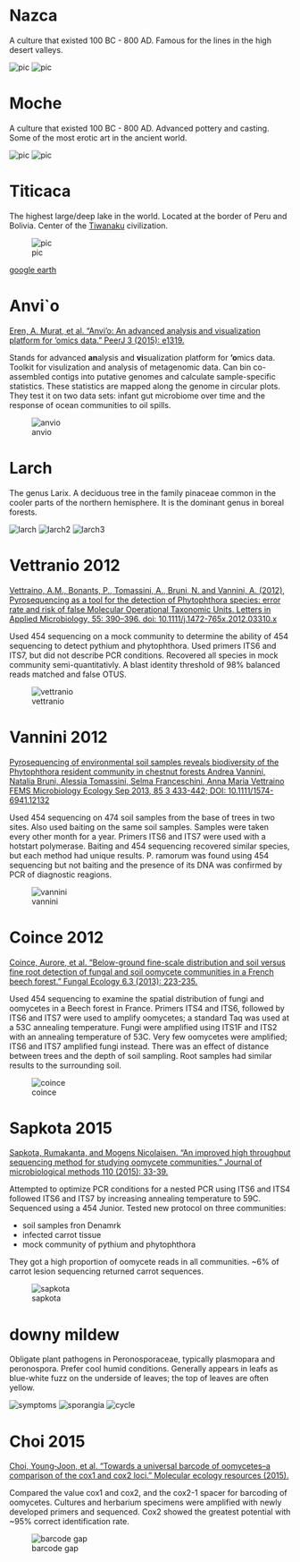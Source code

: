 # Nazca

A culture that existed 100 BC - 800 AD.
Famous for the lines in the high desert valleys. 

![pic](images/nazca_spider.jpg)
![pic](images/nazca_map.jpg)


# Moche

A culture that existed 100 BC - 800 AD.
Advanced pottery and casting.
Some of the most erotic art in the ancient world.

![pic](images/moche_culture_map.jpg)
![pic](images/moche_architecture.jpg)


# Titicaca

The highest large/deep lake in the world.
Located at the border of Peru and Bolivia.
Center of the [Tiwanaku](https://en.wikipedia.org/wiki/Tiwanaku) civilization.

![pic](images/lake_titicaca_location.png)

[google earth](https://www.google.com/maps/@-15.9003099,-69.4536199,211027m/data=!3m1!1e3)

# Anvi`o

[Eren, A. Murat, et al. "Anvi’o: An advanced analysis and visualization platform for ‘omics data." PeerJ 3 (2015): e1319.](https://peerj.com/articles/1319/)

Stands for advanced **an**alysis and **vi**sualization platform for **‘o**mics data.
Toolkit for visulization and analysis of metagenomic data.
Can bin co-assembled contigs into putative genomes and calculate sample-specific statistics.
These statistics are mapped along the genome in circular plots.
They test it on two data sets: infant gut microbiome over time and the response of ocean communities to oil spills.

![anvio](images/anvio.jpg)

# Larch

The genus Larix.
A deciduous tree in the family pinaceae common in the cooler parts of the northern hemisphere. 
It is the dominant genus in boreal forests.

![larch](images/larch.jpg)
![larch2](images/larch2.jpg)
![larch3](images/larch3.jpg)

# Vettranio 2012

[Vettraino, A.M., Bonants, P., Tomassini, A., Bruni, N. and Vannini, A. (2012), Pyrosequencing as a tool for the detection of Phytophthora species: error rate and risk of false Molecular Operational Taxonomic Units. Letters in Applied Microbiology, 55: 390–396. doi: 10.1111/j.1472-765x.2012.03310.x](http://onlinelibrary.wiley.com/doi/10.1111/j.1472-765x.2012.03310.x/abstract;jsessionid=420926B8459963D6FEEBEA3EE56E3816.f02t03?userIsAuthenticated=false&deniedAccessCustomisedMessage=)

Used 454 sequencing on a mock community to determine the ability of 454 sequencing to detect pythium and phytophthora.
Used primers ITS6 and ITS7, but did not describe PCR conditions.
Recovered all species in mock community semi-quantitativly.
A blast identity threshold of 98% balanced reads matched and false OTUS.

![vettranio](images/vettranio.jpg)

# Vannini 2012

[Pyrosequencing of environmental soil samples reveals biodiversity of the Phytophthora resident community in chestnut forests Andrea Vannini, Natalia Bruni, Alessia Tomassini, Selma Franceschini, Anna Maria Vettraino FEMS Microbiology Ecology Sep 2013, 85 3 433-442; DOI: 10.1111/1574-6941.12132](http://femsec.oxfordjournals.org/content/85/3/433.abstract)

Used 454 sequencing on 474 soil samples from the base of trees in two sites.
Also used baiting on the same soil samples. 
Samples were taken every other month for a year. 
Primers ITS6 and ITS7 were used with a hotstart polymerase.
Baiting and 454 sequencing recovered similar species, but each method had unique results.
P. ramorum was found using 454 sequencing but not baiting and the presence of its DNA was confirmed by PCR of diagnostic reagions.

![vannini](images/vannini.jpg)


# Coince 2012

[Coince, Aurore, et al. "Below-ground fine-scale distribution and soil versus fine root detection of fungal and soil oomycete communities in a French beech forest." Fungal Ecology 6.3 (2013): 223-235.](http://www.sciencedirect.com/science/article/pii/S1754504813000032)

Used 454 sequencing to examine the spatial distribution of fungi and oomycetes in a Beech forest in France.
Primers ITS4 and ITS6, followed by ITS6 and ITS7 were used to amplify oomycetes; a standard Taq was used at a 53C annealing temperature.
Fungi were amplified using ITS1F and ITS2 with an annealing temperature of 53C.
Very few oomycetes were amplified; ITS6 and ITS7 amplified fungi instead.
There was an effect of distance between trees and the depth of soil sampling.
Root samples had similar results to the surrounding soil.

![coince](images/coince.jpg)

# Sapkota 2015 

[Sapkota, Rumakanta, and Mogens Nicolaisen. "An improved high throughput sequencing method for studying oomycete communities." Journal of microbiological methods 110 (2015): 33-39.](www.sciencedirect.com/science/artaicle/pii/S0167701215000275)

Attempted to optimize PCR conditions for a nested PCR using ITS6 and ITS4 followed ITS6 and ITS7 by increasing annealing temperature to 59C.
Sequenced using a 454 Junior.
Tested new protocol on three communities:

* soil samples fron Denamrk
* infected carrot tissue
* mock community of pythium and phytophthora

They got a high proportion of oomycete reads in all communities.
~6% of carrot lesion sequencing returned carrot sequences.

![sapkota](images/sapkota.jpg)


# downy mildew

Obligate plant pathogens in Peronosporaceae, typically plasmopara and peronospora. 
Prefer cool humid conditions.
Generally appears in leafs as blue-white fuzz on the underside of leaves; the top of leaves are often yellow.

![symptoms](images/downy_mildew.jpg)
![sporangia](images/downy_mildew_sporangia.jpg)
![cycle](images/downy_mildew_cycle.jpg)


# Choi 2015

[Choi, Young‐Joon, et al. "Towards a universal barcode of oomycetes–a comparison of the cox1 and cox2 loci." Molecular ecology resources (2015).](http://onlinelibrary.wiley.com/doi/10.1111/1755-0998.12398/full)

Compared the value cox1 and cox2, and the cox2-1 spacer for barcoding of oomycetes.
Cultures and herbarium specimens were amplified with newly developed primers and sequenced.
Cox2 showed the greatest potential with ~95% correct identification rate.

![barcode gap](images/choi_2015_gap.jpg)